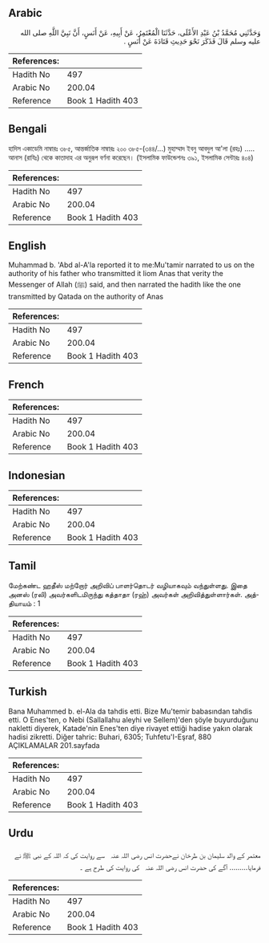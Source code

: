 ## Arabic


<div dir="rtl" lang="ar" style={{fontSize:'larger',backgroundColor:'#f8f9fa',padding:20}}>
وَحَدَّثَنِي مُحَمَّدُ بْنُ عَبْدِ الأَعْلَى، حَدَّثَنَا الْمُعْتَمِرُ، عَنْ أَبِيهِ، عَنْ أَنَسٍ، أَنَّ نَبِيَّ اللَّهِ صلى الله عليه وسلم قَالَ فَذَكَرَ نَحْوَ حَدِيثِ قَتَادَةَ عَنْ أَنَسٍ ‏.‏
</div>
<div style={{backgroundColor:'#f8f9fa',padding:20, marginBottom: 10}}><table> <thead> <tr> <th>References:</th> <th></th> </tr> </thead> <tbody><tr><td>Hadith No</td><td>497</td></tr><tr><td>Arabic No</td><td>200.04</td></tr><tr><td>Reference</td><td>Book 1 Hadith 403</td></tr></tbody></table></div>

## Bengali


<div dir="ltr" lang="bn" style={{fontSize:'larger',backgroundColor:'#f8f9fa',padding:20}}>
হাদিস একাডেমি নাম্বারঃ ৩৮৫, আন্তর্জাতিক নাম্বারঃ ২০০ ৩৮৫-(৩৪৪/...) মুহাম্মাদ ইবনু আবদুল আ'লা (রহঃ) ..... আনাস (রাযিঃ) থেকে কাতাদাহ এর অনুরূপ বর্ণনা করেছেন। (ইসলামিক ফাউন্ডেশনঃ ৩৯১, ইসলামিক সেন্টারঃ ৪০৪)
</div>
<div style={{backgroundColor:'#f8f9fa',padding:20, marginBottom: 10}}><table> <thead> <tr> <th>References:</th> <th></th> </tr> </thead> <tbody><tr><td>Hadith No</td><td>497</td></tr><tr><td>Arabic No</td><td>200.04</td></tr><tr><td>Reference</td><td>Book 1 Hadith 403</td></tr></tbody></table></div>

## English


<div dir="ltr" lang="en" style={{fontSize:'larger',backgroundColor:'#f8f9fa',padding:20}}>
Muhammad b. 'Abd al-A'la reported it to me:Mu'tamir narrated to us on the authority of his father who transmitted it liom Anas that verity the Messenger of Allah (ﷺ) said, and then narrated the hadith like the one transmitted by Qatada on the authority of Anas
</div>
<div style={{backgroundColor:'#f8f9fa',padding:20, marginBottom: 10}}><table> <thead> <tr> <th>References:</th> <th></th> </tr> </thead> <tbody><tr><td>Hadith No</td><td>497</td></tr><tr><td>Arabic No</td><td>200.04</td></tr><tr><td>Reference</td><td>Book 1 Hadith 403</td></tr></tbody></table></div>

## French


<div dir="ltr" lang="fr" style={{fontSize:'larger',backgroundColor:'#f8f9fa',padding:20}}>

</div>
<div style={{backgroundColor:'#f8f9fa',padding:20, marginBottom: 10}}><table> <thead> <tr> <th>References:</th> <th></th> </tr> </thead> <tbody><tr><td>Hadith No</td><td>497</td></tr><tr><td>Arabic No</td><td>200.04</td></tr><tr><td>Reference</td><td>Book 1 Hadith 403</td></tr></tbody></table></div>

## Indonesian


<div dir="ltr" lang="id" style={{fontSize:'larger',backgroundColor:'#f8f9fa',padding:20}}>

</div>
<div style={{backgroundColor:'#f8f9fa',padding:20, marginBottom: 10}}><table> <thead> <tr> <th>References:</th> <th></th> </tr> </thead> <tbody><tr><td>Hadith No</td><td>497</td></tr><tr><td>Arabic No</td><td>200.04</td></tr><tr><td>Reference</td><td>Book 1 Hadith 403</td></tr></tbody></table></div>

## Tamil


<div dir="ltr" lang="ta" style={{fontSize:'larger',backgroundColor:'#f8f9fa',padding:20}}>
மேற்கண்ட ஹதீஸ் மற்றோர் அறிவிப் பாளர்தொடர் வழியாகவும் வந்துள்ளது. இதை அனஸ் (ரலி) அவர்களிடமிருந்து கத்தாதா (ரஹ்) அவர்கள் அறிவித்துள்ளார்கள். அத்தியாயம் : 1
</div>
<div style={{backgroundColor:'#f8f9fa',padding:20, marginBottom: 10}}><table> <thead> <tr> <th>References:</th> <th></th> </tr> </thead> <tbody><tr><td>Hadith No</td><td>497</td></tr><tr><td>Arabic No</td><td>200.04</td></tr><tr><td>Reference</td><td>Book 1 Hadith 403</td></tr></tbody></table></div>

## Turkish


<div dir="ltr" lang="tr" style={{fontSize:'larger',backgroundColor:'#f8f9fa',padding:20}}>
Bana Muhammed b. el-Ala da tahdis etti. Bize Mu'temir babasından tahdis etti. O Enes'ten, o Nebi (Sallallahu aleyhi ve Sellem)'den şöyle buyurduğunu nakletti diyerek, Katade'nin Enes'ten diye rivayet ettiği hadise yakın olarak hadisi zikretti. Diğer tahric: Buhari, 6305; Tuhfetu'I-Eşraf, 880 AÇIKLAMALAR 201.sayfada
</div>
<div style={{backgroundColor:'#f8f9fa',padding:20, marginBottom: 10}}><table> <thead> <tr> <th>References:</th> <th></th> </tr> </thead> <tbody><tr><td>Hadith No</td><td>497</td></tr><tr><td>Arabic No</td><td>200.04</td></tr><tr><td>Reference</td><td>Book 1 Hadith 403</td></tr></tbody></table></div>

## Urdu


<div dir="rtl" lang="ur" style={{fontSize:'larger',backgroundColor:'#f8f9fa',padding:20}}>
معتمر کے والد سلیمان بن طرخان نےحضرت انس ‌رضی ‌اللہ ‌عنہ ‌ ‌ سے روایت کی کہ اللہ کے نبی ﷺ نے فرمایا......... آگے کی حضرت انس ‌رضی ‌اللہ ‌عنہ ‌ ‌ کی روایت کی طرح ہے ۔
</div>
<div style={{backgroundColor:'#f8f9fa',padding:20, marginBottom: 10}}><table> <thead> <tr> <th>References:</th> <th></th> </tr> </thead> <tbody><tr><td>Hadith No</td><td>497</td></tr><tr><td>Arabic No</td><td>200.04</td></tr><tr><td>Reference</td><td>Book 1 Hadith 403</td></tr></tbody></table></div>